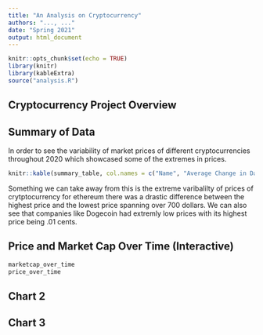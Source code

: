 ```yaml
---
title: "An Analysis on Cryptocurrency"
authors: "..., ..."
date: "Spring 2021"
output: html_document
---
```


```r
knitr::opts_chunk$set(echo = TRUE) 
library(knitr)
library(kableExtra)
source("analysis.R")
```
## Cryptocurrency Project Overview

## Summary of Data

In order to see the variability of market prices of different cryptocurrencies throughout 2020 which showcased some of the extremes in prices. 
```r
knitr::kable(summary_table, col.names = c("Name", "Average Change in Daily Price ($)", "Highest Price ($)", "Lowest Price ($)", "Change in Market Cap ($)", "Average Volume (Daily Transacted Amount in $)"), caption = "Cryptocurrency in 2020", "simple")
```
Something we can take away from this is the extreme varibalilty of prices of crytptocurrency for ethereum there was a drastic difference between the highest price and the lowest price spanning over 700 dollars. We can also see that companies like Dogecoin had extremly low prices with its highest price being .01 cents.

## Price and Market Cap Over Time (Interactive)
```r
marketcap_over_time
price_over_time
```

## Chart 2

## Chart 3